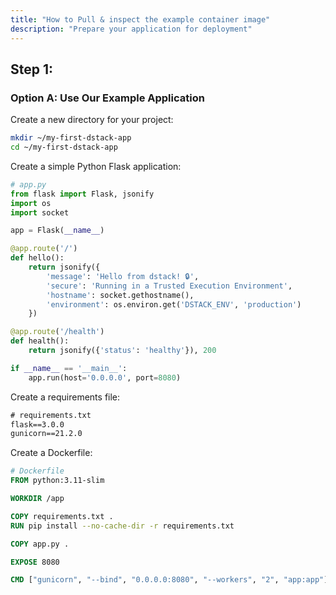 ```yaml
---
title: "How to Pull & inspect the example container image"
description: "Prepare your application for deployment"
---
```


## Step 1:

### Option A: Use Our Example Application

Create a new directory for your project:

```bash
mkdir ~/my-first-dstack-app
cd ~/my-first-dstack-app
```

Create a simple Python Flask application:

```python
# app.py
from flask import Flask, jsonify
import os
import socket

app = Flask(__name__)

@app.route('/')
def hello():
    return jsonify({
        'message': 'Hello from dstack! 🔒',
        'secure': 'Running in a Trusted Execution Environment',
        'hostname': socket.gethostname(),
        'environment': os.environ.get('DSTACK_ENV', 'production')
    })

@app.route('/health')
def health():
    return jsonify({'status': 'healthy'}), 200

if __name__ == '__main__':
    app.run(host='0.0.0.0', port=8080)
```

Create a requirements file:

```txt
# requirements.txt
flask==3.0.0
gunicorn==21.2.0
```

Create a Dockerfile:

```dockerfile
# Dockerfile
FROM python:3.11-slim

WORKDIR /app

COPY requirements.txt .
RUN pip install --no-cache-dir -r requirements.txt

COPY app.py .

EXPOSE 8080

CMD ["gunicorn", "--bind", "0.0.0.0:8080", "--workers", "2", "app:app"]
```
